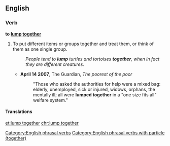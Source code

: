 ==English==

===Verb===
'''to [[lump]] [[together]]'''

# To put different items or groups together and treat them, or think of them as one single group.
#:''People tend to '''lump''' turtles and tortoises '''together''', when in fact they are different creatures.''
#*'''April 14 2007''', The Guardian, ''The poorest of the poor''
#*:"Those who asked the authorities for help were a mixed bag: elderly, unemployed, sick or injured, widows, orphans, the mentally ill; all were '''lumped together''' in a "one size fits all" welfare system."

====Translations====
{{trans-top|to put items together}}
{{trans-mid}}
{{trans-bottom}}

[[Category:English phrasal verbs]]
[[Category:English phrasal verbs with particle (together)]]

[[et:lump together]]
[[chr:lump together]]